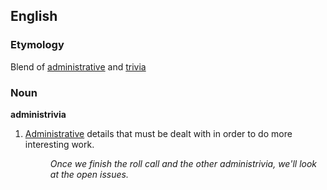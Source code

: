 ==English==

===Etymology===
Blend of [[administrative]] and [[trivia]]

===Noun===
'''administrivia'''

# {{uncountable}} [[administrative|Administrative]] details that must be dealt with in order to do more interesting work.
#: ''Once we finish the roll call and the other administrivia, we'll look at the open issues.''